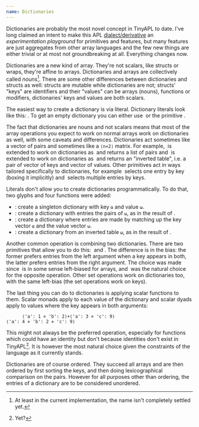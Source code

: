 ```yaml
---
name: Dictionaries
---
```


Dictionaries are probably the most novel concept in TinyAPL to date. I've long claimed an intent to make this APL [dialect/derivative](./derivative) an *experimentation playground* for primitives and features, but many features are just aggregates from other array languages and the few new things are either trivial or at most not groundbreaking at all. Everything changes now.

Dictionaries are a new kind of array. They're not scalars, like structs or wraps, they're affine to arrays. Dictionaries and arrays are collectively called *nouns*[^1]. There are some other differences between dictionaries and structs as well: structs are mutable while dictionaries are not; structs' "keys" are identifiers and their "values" can be arrays (nouns), functions or modifiers, dictionaries' keys and values are both scalars.

The easiest way to create a dictionary is via literal. Dictionary literals look like this:&nbsp;<hl code="⟨key1: val1 ⋄ key2: val2⟩" />. To get an empty dictionary you can either use&nbsp;<hl code="⟨:⟩" />&nbsp;or the primitive&nbsp;<primitive key="empty_dictionary" />.

The fact that dictionaries are nouns and not scalars means that most of the array operations you expect to work on normal arrays work on dictionaries as well, with some caveats and differences. Dictionaries act sometimes like a vector of pairs and sometimes like a `⟨n⋄2⟩` matrix. For example,&nbsp;<primitive key="major_cells" />&nbsp;is extended to work on dictionaries as <primitive key="key_value_pairs" />&nbsp;and returns a list of pairs and&nbsp;<primitive key="transpose" />&nbsp;is extended to work on dictionaries as&nbsp;<primitive key="inverted_table" /> and returns an "inverted table", i.e. a pair of vector of keys and vector of values. Other primitives act in ways tailored specifically to dictionaries, for example&nbsp;<primitive key="index" />&nbsp;selects one entry by key (boxing it implicitly) and&nbsp;<primitive key="from" />&nbsp;selects multiple entries by keys.

Literals don't allow you to create dictionaries programmatically. To do that, two glyphs and four functions were added:

* <primitive key="key_value_pair" />: create a singleton dictionary with key `⍺` and value `⍵`.
* <primitive key="from_pairs" />: create a dictionary with entries the pairs of `⍵`, as in the result of&nbsp;<primitive key="key_value_pairs" />.
* <primitive key="from_keys_and_values" />: create a dictionary where entries are made by matching up the key vector `⍺` and the value vector `⍵`.
* <primitive key="from_inverted_table" />: create a dictionary from an inverted table `⍵`, as in the result of&nbsp;<primitive key="inverted_table" />.

Another common operation is combining two dictionaries. There are two primitives that allow you to do this:&nbsp;<primitive key="union" />&nbsp;and&nbsp;<primitive key="catenate" />. The difference is in the bias: the former prefers entries from the left argument when a key appears in both, the latter prefers entries from the right argument. The choice was made since&nbsp;<primitive key="union" />&nbsp;is in some sense left-biased for arrays, and&nbsp;<primitive key="catenate" />&nbsp;was the natural choice for the opposite operation. Other set operations work on dictionaries too, with the same left-bias (the set operations work on keys).

The last thing you can do to dictionaries is applying scalar functions to them. Scalar monads apply to each value of the dictionary and scalar dyads apply to values where the key appears in both arguments:

```
      ⟨'a': 1 ⋄ 'b': 2⟩+⟨'a': 3 ⋄ 'c': 9⟩
⟨'a': 4 ⋄ 'b': 2 ⋄ 'c': 9⟩
```

This might not always be the preferred operation, especially for functions which could have an identity but don't because identities don't exist in TinyAPL[^2]. It is however the most natural choice given the constraints of the language as it currently stands.

Dictionaries are of course ordered. They succeed all arrays and are then ordered by first sorting the keys, and then doing lexicographical comparison on the pairs. However for all purposes other than ordering, the entries of a dictionary are to be considered unordered.

[^1]: At least in the current implementation, the name isn't completely settled yet.
[^2]: Yet?
